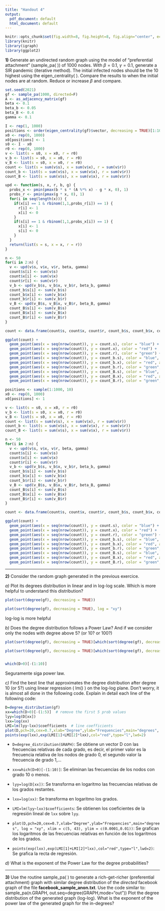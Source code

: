 ```yaml
---
title: "Handout 4"
output:
  pdf_document: default
  html_document: default
---
```


```r
knitr::opts_chunk$set(fig.width=8, fig.height=8, fig.align="center", echo=TRUE, warning=FALSE, message=FALSE)
library(knitr)
library(igraph)
library(ggplot2)
```

**1)** Generate an undirected random graph using the model of "preferential attachment" (sample_pa( )) of 1000 nodes. With $\beta=0.1$, $\gamma=0.1$, generate a SIR pandemic (iterative method). The initial infected nodes should be the 10 highest using the eigen_centrality( ). Compare the results to when the initial nodes are at random. Reduce or increase $\beta$ and compare.


```r
set.seed(2021)
gf <- sample_pa(1000, directed=F)
A <- as_adjacency_matrix(gf)
beta <- 0.1
beta_b <- 0.05
beta_B <- 0.4
gamma <- 0.1

I <- rep(1, 1000)
positions <- order(eigen_centrality(gf)$vector, decreasing = TRUE)[1:10]
x0 <- rep(0, 1000)
x0[positions] <- 1
s0 <- I - x0
r0 <- rep(0, 1000)
v <- list(s = s0, x = x0, r = r0)
v_b <- list(s = s0, x = x0, r = r0)
v_B <- list(s = s0, x = x0, r = r0)
count <- list(s = sum(v$s), x = sum(v$x), r = sum(v$r))
count_b <- list(s = sum(v$s), x = sum(v$x), r = sum(v$r))
count_B <- list(s = sum(v$s), x = sum(v$x), r = sum(v$r))

upd <- function(s, x, r, b, g) {
  probs_x <- pmin(pmax(b * s * (A %*% x) - g * x, 0), 1)
  probs_r <- pmin(pmax(g * x, 0), 1)
  for(i in seq(length(x))) {
    if(x[i] == 1 & rbinom(1,1,probs_r[i]) == 1) {
      r[i] <- 1
      x[i] <- 0
    }
    if(s[i] == 1 & rbinom(1,1,probs_x[i]) == 1) {
      x[i] <- 1
      s[i] <- 0
    }
  }
  return(list(s = s, x = x, r = r))
}

n <- 50
for(i in 2:n) {
  v <- upd(v$s, v$x, v$r, beta, gamma)
  count$s[i] <- sum(v$s)
  count$x[i] <- sum(v$x)
  count$r[i] <- sum(v$r)
  v_b <- upd(v_b$s, v_b$x, v_b$r, beta_b, gamma)
  count_b$s[i] <- sum(v_b$s)
  count_b$x[i] <- sum(v_b$x)
  count_b$r[i] <- sum(v_b$r)
  v_B <- upd(v_B$s, v_B$x, v_B$r, beta_B, gamma)
  count_B$s[i] <- sum(v_B$s)
  count_B$x[i] <- sum(v_B$x)
  count_B$r[i] <- sum(v_B$r)
}

count <- data.frame(count$s, count$x, count$r, count_b$s, count_b$x, count_b$r, count_B$s, count_B$x, count_B$r)

ggplot(count) +
  geom_point(aes(x = seq(nrow(count)), y = count.s), color = "blue") +
  geom_point(aes(x = seq(nrow(count)), y = count.x), color = "red") +
  geom_point(aes(x = seq(nrow(count)), y = count.r), color = "green") +
  geom_point(aes(x = seq(nrow(count)), y = count_b.s), color = "blue", alpha = 0.2) +
  geom_point(aes(x = seq(nrow(count)), y = count_b.x), color = "red", alpha = 0.2) +
  geom_point(aes(x = seq(nrow(count)), y = count_b.r), color = "green", alpha = 0.2) +
  geom_point(aes(x = seq(nrow(count)), y = count_B.s), color = "blue", alpha = 0.2) +
  geom_point(aes(x = seq(nrow(count)), y = count_B.x), color = "red", alpha = 0.2) +
  geom_point(aes(x = seq(nrow(count)), y = count_B.r), color = "green", alpha = 0.2)

```

```r
positions <- sample(1:1000, 10)
x0 <- rep(0, 1000)
x0[positions] <- 1

v <- list(s = s0, x = x0, r = r0)
v_b <- list(s = s0, x = x0, r = r0)
v_B <- list(s = s0, x = x0, r = r0)
count <- list(s = sum(v$s), x = sum(v$x), r = sum(v$r))
count_b <- list(s = sum(v$s), x = sum(v$x), r = sum(v$r))
count_B <- list(s = sum(v$s), x = sum(v$x), r = sum(v$r))

n <- 50
for(i in 2:n) {
  v <- upd(v$s, v$x, v$r, beta, gamma)
  count$s[i] <- sum(v$s)
  count$x[i] <- sum(v$x)
  count$r[i] <- sum(v$r)
  v_b <- upd(v_b$s, v_b$x, v_b$r, beta_b, gamma)
  count_b$s[i] <- sum(v_b$s)
  count_b$x[i] <- sum(v_b$x)
  count_b$r[i] <- sum(v_b$r)
  v_B <- upd(v_B$s, v_B$x, v_B$r, beta_B, gamma)
  count_B$s[i] <- sum(v_B$s)
  count_B$x[i] <- sum(v_B$x)
  count_B$r[i] <- sum(v_B$r)
}

count <- data.frame(count$s, count$x, count$r, count_b$s, count_b$x, count_b$r, count_B$s, count_B$x, count_B$r)

ggplot(count) +
  geom_point(aes(x = seq(nrow(count)), y = count.s), color = "blue") +
  geom_point(aes(x = seq(nrow(count)), y = count.x), color = "red") +
  geom_point(aes(x = seq(nrow(count)), y = count.r), color = "green") +
  geom_point(aes(x = seq(nrow(count)), y = count_b.s), color = "blue", alpha = 0.2) +
  geom_point(aes(x = seq(nrow(count)), y = count_b.x), color = "red", alpha = 0.2) +
  geom_point(aes(x = seq(nrow(count)), y = count_b.r), color = "green", alpha = 0.2) +
  geom_point(aes(x = seq(nrow(count)), y = count_B.s), color = "blue", alpha = 0.2) +
  geom_point(aes(x = seq(nrow(count)), y = count_B.x), color = "red", alpha = 0.2) +
  geom_point(aes(x = seq(nrow(count)), y = count_B.r), color = "green", alpha = 0.2)
```

***

**2)** Consider the random graph generated in the previous exercice. 

*a)* Plot its degrees distribution in linear and in log-log scale. Which is more helpful to understand this distribution?

```r
plot(sort(degree(gf), decreasing = TRUE))
```
```r
plot(sort(degree(gf), decreasing = TRUE), log = "xy")
```

log-log is more helpful

*b)* Does the degree distribution follows a Power Law? And if we consider only the nodes with degree above 5? (or 10? or 100?)

```r
plot(sort(degree(gf), decreasing = TRUE)[which(sort(degree(gf), decreasing = TRUE) > 5)], log = "xy")

plot(sort(degree(gf), decreasing = TRUE)[which(sort(degree(gf), decreasing = TRUE) > 10)], log = "xy")


which(D>0)[-(1:10)]


```

Seguramente siga power law.

*c)* Find the best line that approximates the degree distribution after degree 10 (or 5?) using linear regression ( lm() ) on the log-log plane. Don't worry, it is almost all done in the following code. Explain in detail each line of the following code:

```r
D=degree_distribution(gf)
xx=which(D>0)[-(1:5)]  # remove the first 5 prob values
lyy=log(D[xx])
lxx=log(xx)
LMI=lm(lyy~lxx)$coefficients  # line coefficients
plot(D,pch=20,cex=0.7,xlab="Degree",ylab="Frequencies",main="degrees", log = "xy", xlim = c(5, 43), ylim = c(0.0001,0.01))
points(exp(lxx),exp(LMI[1]+LMI[2]*lxx),col="red",type="l",lwd=2)
```


* `D=degree_distribution(GRAPH)`: Se obtiene un vector D con las frecuencias relativas de cada grado, es decir, el primer valor es la frecuencia relativa de los nodos de grado 0, el segundo valor la frecuencia de grado 1,...

* `xx=which(D>0)[-(1:10)]`: Se eliminan las frecuencias de los nodos con grado 10 o menos.

* `lyy=log(D[xx])`: Se transforma en logaritmo las frecuencias relativas de los grados restantes.

* `lxx=log(xx)`: Se transforma en logaritmo los grados.

* `LMI=lm(lyy~lxx)$coefficients`: Se obtienen los coeficientes de la regresión lineal de `lxx` sobre `lyy`.

* `plot(D,pch=20,cex=0.7,xlab="Degree",ylab="Frequencies",main="degrees", log = "xy", xlim = c(5, 43), ylim = c(0.0001,0.01))`: Se grafican los logaritmos de las frecuencias relativas en función de los logaritmos de los grados.

* `points(exp(lxx),exp(LMI[1]+LMI[2]*lxx),col="red",type="l",lwd=2)`: Se grafica la recta de regresión.


*d)* What is the exponent of the Power Law for the degree probabilities?



***

**3)** Use the routine sample_pa( ) to generate a rich-get-richer (preferential attachment) graph with similar degree distribution of  the *directed* facebook graph of the file **facebook_sample_anon.txt**. Use the code similar to:
sample_pa(n.GRAPH, out.seq=degree(GRAPH,mode="out"))
Plot the degree distribution of the generated graph (log-log). What is the exponent of the power law of the generated graph for the in-degrees? 
